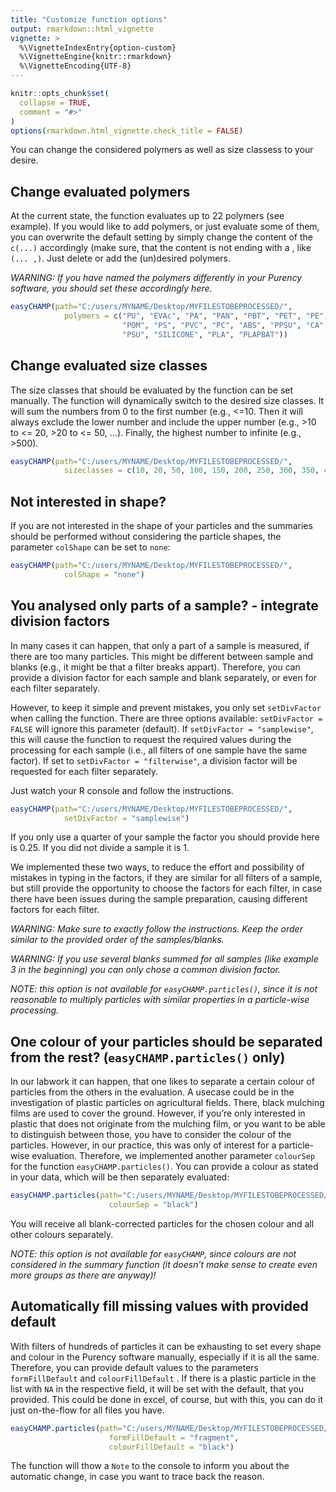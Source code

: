 ```yaml
---
title: "Customize function options"
output: rmarkdown::html_vignette
vignette: >
  %\VignetteIndexEntry{option-custom}
  %\VignetteEngine{knitr::rmarkdown}
  %\VignetteEncoding{UTF-8}
---
```


```r
knitr::opts_chunk$set(
  collapse = TRUE,
  comment = "#>"
)
options(rmarkdown.html_vignette.check_title = FALSE)
```


You can change the considered polymers as well as size classess to your desire.

## Change evaluated polymers
At the current state, the function evaluates up to 22 polymers (see example).
If you would like to add polymers, or just evaluate some of them, you can overwrite the default setting by simply change the content of the ```c(...)``` accordingly (make sure, that the content is not ending with a , like ```(... ,)```. 
Just delete or add the (un)desired polymers. 

*WARNING: If you have named the polymers differently in your Purency software, you should set these accordingly here.*

```r
easyCHAMP(path="C:/users/MYNAME/Desktop/MYFILESTOBEPROCESSED/", 
            polymers = c("PU", "EVAc", "PA", "PAN", "PBT", "PET", "PE", "PMMA", "PP", 
                         "POM", "PS", "PVC", "PC", "ABS", "PPSU", "CA", "PEEK", "EVOH", 
                         "PSU", "SILICONE", "PLA", "PLAPBAT"))
```


## Change evaluated size classes
The size classes that should be evaluated by the function can be set manually. The function will dynamically switch to the desired size classes. It will sum the numbers from 0 to the first number (e.g., <=10. Then it will always exclude the lower number and include the upper number (e.g., >10 to <= 20, >20 to <= 50, ...). Finally, the highest number to infinite (e.g., >500).
```r
easyCHAMP(path="C:/users/MYNAME/Desktop/MYFILESTOBEPROCESSED/", 
            sizeclasses = c(10, 20, 50, 100, 150, 200, 250, 300, 350, 400, 450, 500))
```


## Not interested in shape?
If you are not interested in the shape of your particles and the summaries should be performed without considering the particle shapes, the parameter ```colShape``` can be set to ```none```:
```r
easyCHAMP(path="C:/users/MYNAME/Desktop/MYFILESTOBEPROCESSED/", 
            colShape = "none")
```


## You analysed only parts of a sample? - integrate division factors
In many cases it can happen, that only a part of a sample is measured, if there are too many particles. This might be different between sample and blanks (e.g., it might be that a filter breaks appart). Therefore, you can provide a division factor for each sample and blank separately, or even for each filter separately.

However, to keep it simple and prevent mistakes, you only set ```setDivFactor``` when calling the function. There are three options available: ```setDivFactor = FALSE``` will ignore this parameter (default). If ```setDivFactor = "samplewise"```, this will cause the function to request the required values during the processing for each sample (i.e., all filters of one sample have the same factor). If set to ```setDivFactor = "filterwise"```, a division factor will be requested for each filter separately. 

Just watch your R console and follow the instructions. 
```r
easyCHAMP(path="C:/users/MYNAME/Desktop/MYFILESTOBEPROCESSED/", 
            setDivFactor = "samplewise")
```
If you only use a quarter of your sample the factor you should provide here is 0.25. If you did not divide a sample it is 1.

We implemented these two ways, to reduce the effort and possibility of mistakes in typing in the factors, if they are similar for all filters of a sample, but still provide the opportunity to choose the factors for each filter, in case there have been issues during the sample preparation, causing different factors for each filter.

*WARNING: Make sure to exactly follow the instructions. Keep the order similar to the provided order of the samples/blanks.*

*WARNING: If you use several blanks summed for all samples (like example 3 in the beginning) you can only chose a common division factor.*

*NOTE: this option is not available for ```easyCHAMP.particles()```, since it is not reasonable to multiply particles with similar properties in a particle-wise processing.*


## One colour of your particles should be separated from the rest? (```easyCHAMP.particles()``` only)
In our labwork it can happen, that one likes to separate a certain colour of particles from the others in the evaluation. A usecase could be in the investigation of plastic particles on agricultural fields. There, black mulching films are used to cover the ground. However, if you're only interested in plastic that does not originate from the mulching film, or you want to be able to distinguish between those, you have to consider the colour of the particles. However, in our practice, this was only of interest for a particle-wise evaluation.
Therefore, we implemented another parameter ```colourSep``` for the function ```easyCHAMP.particles()```. You can provide a colour as stated in your data, which will be then separately evaluated: 

```r
easyCHAMP.particles(path="C:/users/MYNAME/Desktop/MYFILESTOBEPROCESSED/", 
                      colourSep = "black")
```
You will receive all blank-corrected particles for the chosen colour and all other colours separately.

*NOTE: this option is not available for ```easyCHAMP```, since colours are not considered in the summary function (it doesn't make sense to create even more groups as there are anyway)!*


## Automatically fill missing values with provided default
With filters of hundreds of particles it can be exhausting to set every shape and colour in the Purency software manually, especially if it is all the same. Therefore, you can provide default values to the parameters  ```formFillDefault``` and ```colourFillDefault``` . If there is a plastic particle in the list with  ```NA``` in the respective field, it will be set with the default, that you provided. This could be done in excel, of course, but with this, you can do it just on-the-flow for all files you have.

```r
easyCHAMP.particles(path="C:/users/MYNAME/Desktop/MYFILESTOBEPROCESSED/", 
                      formFillDefault = "fragment",
                      colourFillDefault = "black")
```
The function will thow a ```Note``` to the console to inform you about the automatic change, in case you want to trace back the reason.






